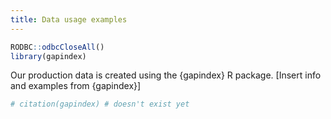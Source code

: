 ```yaml
---
title: Data usage examples
---
```


```r
RODBC::odbcCloseAll()
library(gapindex)
```

Our production data is created using the {gapindex} R package. [Insert info and examples from {gapindex}]

<!-- You can download all of the tables and saving them locally. These are all of the new tables for you to look through: -->

```r
# citation(gapindex) # doesn't exist yet
```


